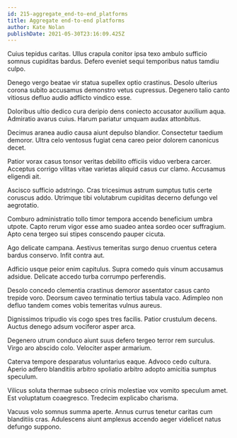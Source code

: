 ```yaml
---
id: 215-aggregate_end-to-end_platforms
title: Aggregate end-to-end platforms
author: Kate Nolan
publishDate: 2021-05-30T23:16:09.425Z
---
```


Cuius tepidus caritas. Ullus crapula conitor ipsa texo ambulo sufficio somnus cupiditas bardus. Defero eveniet sequi temporibus natus tamdiu culpo.

Denego vergo beatae vir statua supellex optio crastinus. Desolo ulterius corona subito accusamus demonstro vetus cupressus. Degenero talio canto vitiosus defluo audio adflicto vindico esse.

Doloribus ultio dedico cura deripio dens coniecto accusator auxilium aqua. Admiratio avarus cuius. Harum pariatur umquam audax attonbitus.

Decimus aranea audio causa aiunt depulso blandior. Consectetur taedium demoror. Ultra celo ventosus fugiat cena careo peior dolorem canonicus decet.

Patior vorax casus tonsor veritas debilito officiis viduo verbera carcer. Acceptus corrigo vilitas vitae varietas aliquid casus cur clamo. Accusamus eligendi ait.

Ascisco sufficio adstringo. Cras tricesimus astrum sumptus tutis certe coruscus addo. Utrimque tibi volutabrum cupiditas decerno defungo vel aegrotatio.

Comburo administratio tollo timor tempora accendo beneficium umbra utpote. Capto rerum vigor esse amo suadeo antea sordeo ocer suffragium. Apto cena tergeo sui stipes conscendo pauper cicuta.

Ago delicate campana. Aestivus temeritas surgo denuo cruentus cetera bardus conservo. Infit contra aut.

Adficio usque peior enim capitulus. Supra comedo quis vinum accusamus adsidue. Delicate accedo turba corrumpo perferendis.

Desolo concedo clementia crastinus demoror assentator casus canto trepide voro. Deorsum caveo terminatio tertius tabula vaco. Adimpleo non defluo tandem comes vobis temeritas vulnus aureus.

Dignissimos tripudio vis cogo spes tres facilis. Patior crustulum decens. Auctus denego adsum vociferor asper arca.

Degenero utrum conduco aiunt suus defero tergeo terror rem surculus. Virgo aro abscido colo. Velociter asper armarium.

Caterva tempore desparatus voluntarius eaque. Advoco cedo cultura. Aperio adfero blanditiis arbitro spoliatio arbitro adopto amicitia sumptus speculum.

Vilicus soluta thermae subseco crinis molestiae vox vomito speculum amet. Est voluptatum coaegresco. Tredecim explicabo charisma.

Vacuus volo somnus summa aperte. Annus currus tenetur caritas cum blanditiis cras. Adulescens aiunt amplexus accendo aeger videlicet natus defungo suppono.
